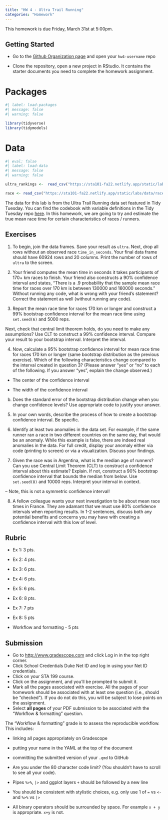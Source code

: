 ```yaml
---
title: "HW 4 - Ultra Trail Running"
categories: "Homework"
---
```


::: callout-important
This homework is due Friday, March 31st at 5:00pm.
:::

## Getting Started

-   Go to the [Github Organization page](https://github.com/sta199-sp23-2) and open your `hw4-username` repo

-   Clone the repository, open a new project in RStudio.
    It contains the starter documents you need to complete the homework assignment.

# Packages

```r
#| label: load-packages
#| message: false
#| warning: false

library(tidyverse)
library(tidymodels)
```

# Data

```r
#| eval: false
#| label: load-data
#| message: false
#| warning: false

ultra_rankings <-  read_csv("https://sta101-fa22.netlify.app/static/labs/data/ultra_rankings.csv")

race <- read_csv("https://sta101-fa22.netlify.app/static/labs/data/race.csv")

```

The data for this lab is from the Ultra Trail Running data set featured in Tidy Tuesday.
You can find the codebook with variable definitions in the Tidy Tuesday repo [here](https://github.com/rfordatascience/tidytuesday/blob/master/data/2021/2021-10-26/readme.md).
In this homework, we are going to try and estimate the true mean race time for certain characteristics of races / runners.

## Exercises

1.  To begin, join the data frames.
    Save your result as `ultra`.
    Next, drop all rows without an observed race `time_in_seconds`.
    Your final data frame should have 60924 rows and 20 columns.
    Print the number of rows of `ultra` to the screen.

2.  Your friend computes the mean time in seconds it takes participants of 170+ km races to finish.
    Your friend also constructs a 90% confidence interval and states, "There is a .9 probability that the sample mean race time for races over 170 km is between 130000 and 160000 seconds." Without running any code, what is wrong with your friend's statement? Correct the statement as well (without running any code).

3.  Report the mean race time for races 170 km or longer and construct a 99% bootstrap confidence interval for the mean race time using `set.seed(6)` and 5000 reps. 

Next, check that central limit theorem holds, do you need to make any assumptions? Use CLT to construct a 99% confidence interval. Compare your result to your bootstrap interval. Interpret the interval.

4.  Now, calculate a 95% bootstrap confidence interval for mean race time for races 170 km or longer (same bootstrap distribution as the previous exercise). Which of the following characteristics change compared to the interval created in question 3?
    (Please answer "yes" or "no" to each of the following. If you answer "yes", explain the change observed.)

-   The center of the confidence interval

-   The width of the confidence interval

b.  Does the standard error of the bootstrap distribution change when you change confidence levels? Use appropriate code to justify your answer.

5.  In your own words, describe the process of how to create a bootstrap confidence interval. Be specific.

6.  Identify at least two anomalies in the data set. For example, if the same runner ran a race in two different countries on the same day, that would be an anomaly. While this example is false, there are indeed real anomalies in the data. For full credit, display your anomaly either via code (printing to screen) or via a visualization. Discuss your findings.

7.  Given the race was in Argentina, what is the median age of runners? Can you use Central Limit Theorem (CLT) to construct a confidence interval about this estimate? Explain. If not, construct a 90% bootstrap confidence interval that bounds the median from below. Use `set.seed(8)` and 10000 reps. Interpret your interval in context.

-- Note, this is not a symmetric confidence interval!

8.  A fellow colleague wants your next investigation to be about mean race times in France. They are adamant that we must use 80% confidence intervals when reporting results. In 1-2 sentences, discuss both any potential benefits and concerns you may have with creating a confidence interval with this low of level.

## Rubric

-   Ex 1: 3 pts.

-   Ex 2: 4 pts.

-   Ex 3: 6 pts.

-   Ex 4: 6 pts.

-   Ex 5: 6 pts.

-   Ex 6: 8 pts.

-   Ex 7: 7 pts

-   Ex 8: 5 pts

-   Workflow and formatting - 5 pts

## Submission

-   Go to <http://www.gradescope.com> and click Log in in the top right corner.
-   Click School Credentials Duke Net ID and log in using your Net ID credentials.
-   Click on your STA 199 course.
-   Click on the assignment, and you'll be prompted to submit it.
-   Mark all the pages associated with exercise. All the pages of your homework should be associated with at least one question (i.e., should be "checked"). If you do not do this, you will be subject to lose points on the assignment.
-   Select **all pages** of your PDF submission to be associated with the "Workflow & formatting" question.

::: callout-note
The "Workflow & formatting" grade is to assess the reproducible workflow.
This includes:

-   linking all pages appropriately on Gradescope

-   putting your name in the YAML at the top of the document

-   committing the submitted version of your `.qmd` to GitHub

-   Are you under the 80 character code limit?
    (You shouldn't have to scroll to see all your code).

-   Pipes `%>%`, `|>` and ggplot layers `+` should be followed by a new line

-   You should be consistent with stylistic choices, e.g. only use 1 of `=` vs `<-` and `%>%` vs `|>`

-   All binary operators should be surrounded by space.
    For example `x + y` is appropriate.
    `x+y` is not.
:::

